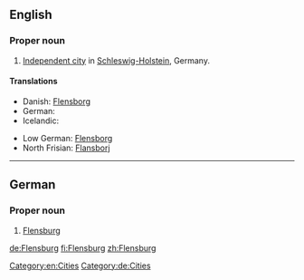 ==English==
{{wikipedia}}

===Proper noun===
{{en-proper noun}}

# [[independent city#English|Independent city]] in [[Schleswig-Holstein]], Germany.

====Translations====
{{trans-top|city}}
* Danish: [[Flensborg]]
* German: {{t+|de|Flensburg|n}}
* Icelandic: {{t|is|Flensborg|f}}
{{trans-mid}}
* Low German: [[Flensborg]]
* North Frisian: [[Flansborj]]
{{trans-bottom}}

[[Category:en:Cities]]
----

==German==
{{wikipedia|lang=de}}

===Proper noun===
{{de-proper noun}}

# [[Flensburg#English|Flensburg]]

[[Category:de:Cities]]

[[de:Flensburg]]
[[fi:Flensburg]]
[[zh:Flensburg]]